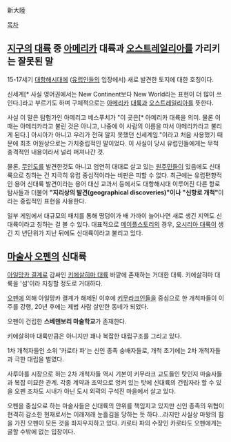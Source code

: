 新大陸

[[목차]]
== [[지구]]의 [[대륙]] 중 [[아메리카]] 대륙과 [[오스트레일리아]]를 가리키는 '''잘못된''' 말 ==
15-17세기 [[대항해시대]]에 ([[유럽]]인들의 입장에서) 새로 발견한 토지에 대한 호칭이다.

신세계[* 사실 영어권에서는 New Continent보다 New World라는 표현이 더 많이 쓰인다.]라고 부르기도 하며 구체적으로는  [[아메리카]] [[대륙]]과 [[오스트레일리아]]를 뜻한다. 

사실 이 말은 탐험가인 아메리고 베스푸치가 "이 곳은[* 아메리카 대륙을 의미. 물론 이 때는 아메리카라고 불린 것은 아니고, 나중에 이 사람의 이름을 따서 아메리카라고 불리게 된다.] 아시아가 아니고 우리가 전혀 알지 못했던 신세계임."이라고 처음 사용했기 때문에 최초 어원상으로는 가치중립적인 말이었다. 이 사실이 당시 유럽인들에게는 무척 충격적인 내용이라서 널리 퍼져나간 것.

물론, [[무인도]]를 발견한것도 아니고 엄연히 대대로 살고 있는 [[아메리카 원주민|원주민들]]이 있음에도 신대륙으로 칭하는 건 지극히 유럽 중심적이라는 비판은 피할 수 없다. 최근에는 유럽편향적인 용어 신대륙 발견이라는 용어 대신 교과서 등에서도 대항해시대 이루어진 다른 항로 탐사들과 더불어 '''"지리상의 발견(geographical discoveries)"이나 "신항로 개척"'''이라는 중립적인 표현을 사용한다. 

일부 게임에서 대규모의 패치를 통해 땅덩이가 배 가까이 늘어나면 새로 생긴 지역도 신대륙이라고 칭하는 걸 볼 수 있다. 대표적으로 [[메이플스토리]]의 경우, [[오시리아 대륙]]이 생긴 지 년단위가 지난 뒤에도 신대륙이라고 불리고 있다.

== [[마술사 오펜]]의 신대륙 ==
[[아일망카 결계]]로 감싸인 [[키에살히마 대륙]] 바깥에 존재하는 거대한 대륙. 키에살히마 대륙을 '섬'이라 지칭할 정도로 거대하다.

[[오펜]]에 의해 아일망카 결계가 해제된 이후에 [[키무라크]]인들을 중심으로 한 개척파들이 이주를 강행, 20년 후에는 제법 사람 살만한 동네가 되었다.

오펜이 건립한 '''스베덴보리 마술학교'''가 존재한다.

키에살히마 대륙만큼은 아니지만 꽤나 복잡한 대립구조를 그리고 있다.

1차 개척자들인 소위 '카로타 파'는 신인 종족 숭배자들로, 개척 초기에는 2차 개척자들과 극한 대립을 벌였다.

사루아를 시장으로 하는 2차 개척자들 역시 기본이 키무라크 교도들인 탓인지 마술사들과 복잡 미묘한 관계. 각종 계약과 조약으로 엉켜 있는 탓에 신대륙의 건립자라 할 수 있을 오펜 조차도 시내가 아닌 도시 외곽의 구석진 마을에서 살고 있다.

오펜을 중심으로 하는 마술사들은 신대륙의 안위를 책임지고 있지만 신인 종족의 위협이 현격히 감소한 현재로서는 이래저래 눈흘김을 당하는 듯 하다...라지만 사실상 마왕의 힘을 가진 오펜이 모든 것을 좌지우지하고 있다. 카로타 파의 수장인 카로타도 오펜에게는 굴할 수밖에 없는 입장이다.
